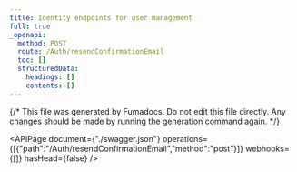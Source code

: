 ```yaml
---
title: Identity endpoints for user management
full: true
_openapi:
  method: POST
  route: /Auth/resendConfirmationEmail
  toc: []
  structuredData:
    headings: []
    contents: []
---
```


{/* This file was generated by Fumadocs.
Do not edit this file directly. Any changes should be made by running the generation command again. */}

<APIPage document={"./swagger.json"} operations={[{"path":"/Auth/resendConfirmationEmail","method":"post"}]} webhooks={[]} hasHead={false} />
